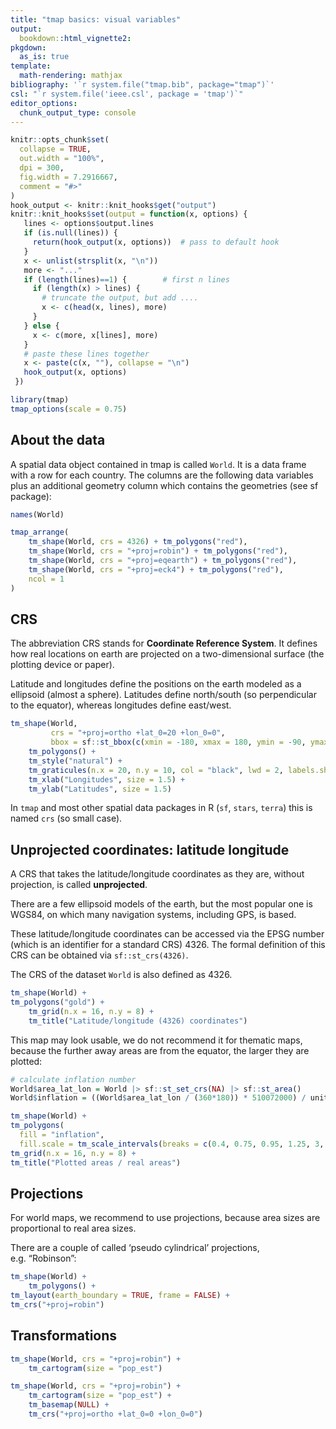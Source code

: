 ```yaml
---
title: "tmap basics: visual variables"
output: 
  bookdown::html_vignette2:
pkgdown:
  as_is: true
template:
  math-rendering: mathjax
bibliography: '`r system.file("tmap.bib", package="tmap")`'
csl: "`r system.file('ieee.csl', package = 'tmap')`"
editor_options: 
  chunk_output_type: console
---
```


```r
knitr::opts_chunk$set(
  collapse = TRUE,
  out.width = "100%",
  dpi = 300,
  fig.width = 7.2916667,
  comment = "#>"
)
hook_output <- knitr::knit_hooks$get("output")
knitr::knit_hooks$set(output = function(x, options) {
   lines <- options$output.lines
   if (is.null(lines)) {
     return(hook_output(x, options))  # pass to default hook
   }
   x <- unlist(strsplit(x, "\n"))
   more <- "..."
   if (length(lines)==1) {        # first n lines
     if (length(x) > lines) {
       # truncate the output, but add ....
       x <- c(head(x, lines), more)
     }
   } else {
     x <- c(more, x[lines], more)
   }
   # paste these lines together
   x <- paste(c(x, ""), collapse = "\n")
   hook_output(x, options)
 })

```


```r
library(tmap)
tmap_options(scale = 0.75)
```



## About the data

A spatial data object contained in tmap is called `World`. It is a data frame with a row for each country. The columns are the following data variables plus an additional geometry column which contains the geometries (see sf package):

```r
names(World)
```


```r
tmap_arrange(
	tm_shape(World, crs = 4326) + tm_polygons("red"),
	tm_shape(World, crs = "+proj=robin") + tm_polygons("red"),
	tm_shape(World, crs = "+proj=eqearth") + tm_polygons("red"),
	tm_shape(World, crs = "+proj=eck4") + tm_polygons("red"),
	ncol = 1
)
```

## CRS

The abbreviation CRS stands for **Coordinate Reference System**. It defines how real locations on earth are projected on a two-dimensional surface (the plotting device or paper).

Latitude and longitudes define the positions on the earth modeled as a ellipsoid (almost a sphere). Latitudes define north/south (so perpendicular to the equator), whereas longitudes define east/west.

```r
tm_shape(World, 
		 crs = "+proj=ortho +lat_0=20 +lon_0=0", 
		 bbox = sf::st_bbox(c(xmin = -180, xmax = 180, ymin = -90, ymax = 90), crs = 4326)) +
	tm_polygons() +
	tm_style("natural") + 
	tm_graticules(n.x = 20, n.y = 10, col = "black", lwd = 2, labels.show = FALSE) +
	tm_xlab("Longitudes", size = 1.5) +
	tm_ylab("Latitudes", size = 1.5)
```

In `tmap` and most other spatial data packages in R (`sf`, `stars`, `terra`) this is named `crs` (so small case).

## Unprojected coordinates: latitude longitude

A CRS that takes the latitude/longitude coordinates as they are, without projection, is called **unprojected**. 

There are a few ellipsoid models of the earth, but the most popular one is WGS84, on which many navigation systems, including GPS, is based.

These latitude/longitude coordinates can be accessed via the EPSG number (which is an identifier for a standard CRS) 4326. The formal definition of this CRS can be obtained via `sf::st_crs(4326)`.

The CRS of the dataset `World` is also defined as 4326.

```r
tm_shape(World) +
tm_polygons("gold") +
	tm_grid(n.x = 16, n.y = 8) +
	tm_title("Latitude/longitude (4326) coordinates")
```

This map may look usable, we do not recommend it for thematic maps, because the further away areas are from the equator, the larger they are plotted:

```r
# calculate inflation number
World$area_lat_lon = World |> sf::st_set_crs(NA) |> sf::st_area()
World$inflation = ((World$area_lat_lon / (360*180)) * 510072000) / units::drop_units(World$area)

tm_shape(World) +
tm_polygons(
  fill = "inflation",
  fill.scale = tm_scale_intervals(breaks = c(0.4, 0.75, 0.95, 1.25, 3, 4), style = "kmeans", values = "-brewer.rd_yl_bu", midpoint = 1)) +
tm_grid(n.x = 16, n.y = 8) +
tm_title("Plotted areas / real areas")
```


## Projections

For world maps, we recommend to use projections, because area sizes are proportional to real area sizes.

There are a couple of called 'pseudo cylindrical' projections, e.g. "Robinson":

```r
tm_shape(World) +
	tm_polygons() +
tm_layout(earth_boundary = TRUE, frame = FALSE) +
tm_crs("+proj=robin")
```

## Transformations


```r
tm_shape(World, crs = "+proj=robin") +
	tm_cartogram(size = "pop_est")
```


```r
tm_shape(World, crs = "+proj=robin") +
	tm_cartogram(size = "pop_est") +
	tm_basemap(NULL) +
	tm_crs("+proj=ortho +lat_0=0 +lon_0=0")
```

